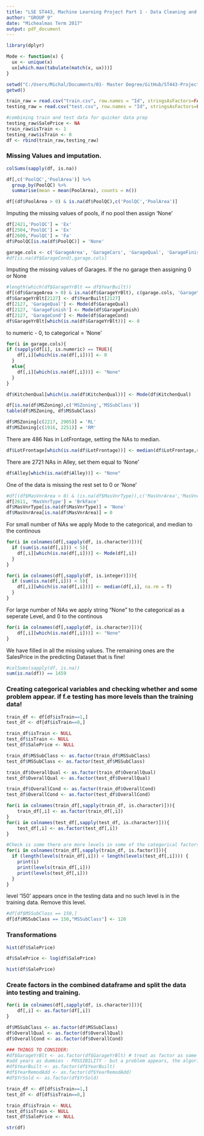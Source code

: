 ```yaml
---
title: "LSE ST443, Machine Learning Project Part 1 - Data Cleaning and Transformatiomn"
author: "GROUP 9"
date: "Michealmas Term 2017"
output: pdf_document
---
```

```r
library(dplyr)
```

```r
Mode <- function(x) {
  ux <- unique(x)
  ux[which.max(tabulate(match(x, ux)))]
}

```

```r
setwd("C:/Users/Michal/Documents/01- Master Degree/GitHub/ST443-Project-group9/Housing price data")
getwd()
```

```r
train_raw = read.csv("train.csv", row.names = "Id", stringsAsFactors=FALSE)
testing_raw = read.csv("test.csv", row.names = "Id", stringsAsFactors=FALSE)
```

```r
#combining train and test data for quicker data prep
testing_raw$SalePrice <- NA
train_raw$isTrain <- 1
testing_raw$isTrain <- 0
df <- rbind(train_raw,testing_raw)
```

### Missing Values and imputation.

```r
colSums(sapply(df, is.na))
```

```r
df[,c('PoolQC','PoolArea')] %>%
  group_by(PoolQC) %>%
  summarise(mean = mean(PoolArea), counts = n()) 
```

```r
df[(df$PoolArea > 0) & is.na(df$PoolQC),c('PoolQC','PoolArea')]
```

Imputing the missing values of pools, if no pool then assign 'None'

```r
df[2421,'PoolQC'] = 'Ex'
df[2504,'PoolQC'] = 'Ex'
df[2600,'PoolQC'] = 'Fa'
df$PoolQC[is.na(df$PoolQC)] = 'None'
```

```r
garage.cols <- c('GarageArea', 'GarageCars', 'GarageQual', 'GarageFinish', 'GarageCond', 'GarageType')
#df[is.na(df$GarageCond),garage.cols]
```

Imputing the missing values of Garages. If the no garage then assigning 0 or None

```r
#length(which(df$GarageYrBlt == df$YearBuilt))
df[(df$GarageArea > 0) & is.na(df$GarageYrBlt), c(garage.cols, 'GarageYrBlt')]
df$GarageYrBlt[2127] <- df$YearBuilt[2127]
df[2127, 'GarageQual'] <- Mode(df$GarageQual)
df[2127, 'GarageFinish'] <- Mode(df$GarageFinish)
df[2127, 'GarageCond'] <- Mode(df$GarageCond)
df$GarageYrBlt[which(is.na(df$GarageYrBlt))] <- 0
```

to numeric - 0, to categorical = 'None'

```r
for(i in garage.cols){
if (sapply(df[i], is.numeric) == TRUE){
    df[,i][which(is.na(df[,i]))] <- 0
  }
  else{
    df[,i][which(is.na(df[,i]))] <- "None"
  }
}
```

```r
df$KitchenQual[which(is.na(df$KitchenQual))] <- Mode(df$KitchenQual)
```

```r
df[is.na(df$MSZoning),c('MSZoning','MSSubClass')]
table(df$MSZoning, df$MSSubClass)
```
```r
df$MSZoning[c(2217, 2905)] = 'RL'
df$MSZoning[c(1916, 2251)] = 'RM'
```

There are 486 Nas in LotFrontage, setting the NAs to median.

```r
df$LotFrontage[which(is.na(df$LotFrontage))] <- median(df$LotFrontage,na.rm = T)
```

There are 2721 NAs in Alley, set them equal to 'None'

```r
df$Alley[which(is.na(df$Alley))] <- "None"
```

One of the data is missing the rest set to 0 or 'None'

```r
#df[(df$MasVnrArea > 0) & (is.na(df$MasVnrType)),c('MasVnrArea','MasVnrType')]
df[2611, 'MasVnrType'] = 'BrkFace'
df$MasVnrType[is.na(df$MasVnrType)] = 'None'
df$MasVnrArea[is.na(df$MasVnrArea)] = 0
```

For small number of NAs we apply Mode to the categorical, and median to the continous

```r
for(i in colnames(df[,sapply(df, is.character)])){
  if (sum(is.na(df[,i])) < 5){
    df[,i][which(is.na(df[,i]))] <- Mode(df[,i])
  }
}

for(i in colnames(df[,sapply(df, is.integer)])){
  if (sum(is.na(df[,i])) < 5){
    df[,i][which(is.na(df[,i]))] <- median(df[,i], na.rm = T)
  }
}
```

For large number of NAs we apply string "None" to the categorical as a seperate Level, and 0 to the continous

```r
for(i in colnames(df[,sapply(df, is.character)])){
    df[,i][which(is.na(df[,i]))] <- "None"
}
```

We have filled in all the missing values. 
The remaining ones are the SalesPrice in the predicting Dataset that is fine!

```r
#colSums(sapply(df, is.na))
sum(is.na(df)) == 1459
```

### Creating categorical variables and checking whether and some problem appear. if f.e testing has more levels than the training data!

```r
train_df <- df[df$isTrain==1,]
test_df <- df[df$isTrain==0,]

train_df$isTrain <- NULL
test_df$isTrain <- NULL
test_df$SalePrice <- NULL
```

```r
train_df$MSSubClass <- as.factor(train_df$MSSubClass)
test_df$MSSubClass <- as.factor(test_df$MSSubClass)

train_df$OverallQual <- as.factor(train_df$OverallQual)
test_df$OverallQual <- as.factor(test_df$OverallQual)

train_df$OverallCond <- as.factor(train_df$OverallCond)
test_df$OverallCond <- as.factor(test_df$OverallCond)
```

```r
for(i in colnames(train_df[,sapply(train_df, is.character)])){
    train_df[,i] <- as.factor(train_df[,i])
}
for(i in colnames(test_df[,sapply(test_df, is.character)])){
    test_df[,i] <- as.factor(test_df[,i])
}
```

```r
#Check is some there are more levels in some of the categorical factors in the testing compared to the training
for(i in colnames(train_df[,sapply(train_df, is.factor)])){
  if (length(levels(train_df[,i])) < length(levels(test_df[,i]))) {
    print(i)
    print(levels(train_df[,i]))
    print(levels(test_df[,i]))
  }
}
```

level '150' appears once in the testing data and no such level is in the training data. Remove this level.

```r
#df[df$MSSubClass == 150,] 
df[df$MSSubClass == 150,"MSSubClass"] <- 120
```

### Transformations

```r
hist(df$SalePrice)
```
```r
df$SalePrice <- log(df$SalePrice)
```

```r
hist(df$SalePrice)
```

### Create factors in the combined dataframe and split the data into testing and training.

```r
for(i in colnames(df[,sapply(df, is.character)])){
    df[,i] <- as.factor(df[,i])
}

df$MSSubClass <- as.factor(df$MSSubClass)
df$OverallQual <- as.factor(df$OverallQual)
df$OverallCond <- as.factor(df$OverallCond)

### THINGS TO CONSIDER:
#df$GarageYrBlt <- as.factor(df$GarageYrBlt) # treat as factor as some of them are '0'
#add years as dummies - POSSIBILITY - but a problem appears, the algorithms cannot treat categorical varibles with more than 55levels
#df$YearBuilt <- as.factor(df$YearBuilt)
#df$YearRemodAdd <- as.factor(df$YearRemodAdd)
#df$YrSold <- as.factor(df$YrSold)
```

```r
train_df <- df[df$isTrain==1,]
test_df <- df[df$isTrain==0,]

train_df$isTrain <- NULL
test_df$isTrain <- NULL
test_df$SalePrice <- NULL
```

```r
str(df)
```
